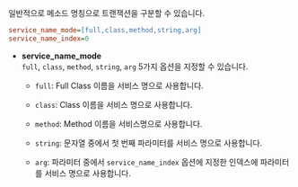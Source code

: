 일반적으로 메소드 명칭으로 트랜잭션을 구분할 수 있습니다.

```ini title='whatap.conf'
service_name_mode=[full,class,method,string,arg]
service_name_index=0
```

* **service_name_mode**  
    `full`, `class`, `method`, `string`, `arg` 5가지 옵션을 지정할 수 있습니다.

    * `full`: Full Class 이름을 서비스 명으로 사용합니다.
    
    * `class`: Class 이름을 서비스 명으로 사용합니다.
    
    * `method`: Method 이름을 서비스명으로 사용합니다.
    
    * `string`: 문자열 중에서 첫 번째 파라미터를 서비스 명으로 사용합니다.
    
    * `arg`: 파라미터 중에서 `service_name_index` 옵션에 지정한 인덱스에 파라미터를 서비스 명으로 사용합니다.